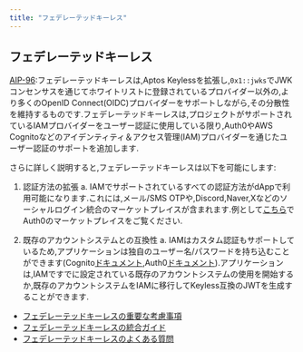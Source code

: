```yaml
---
title: "フェデレーテッドキーレス"
---
```








## フェデレーテッドキーレス

[AIP-96](https://github.com/aptos-foundation/AIPs/blob/main/aips/aip-96.md):フェデレーテッドキーレスは,Aptos Keylessを拡張し,`0x1::jwks`でJWKコンセンサスを通じてホワイトリストに登録されているプロバイダー以外の,より多くのOpenID Connect(OIDC)プロバイダーをサポートしながら,その分散性を維持するものです.フェデレーテッドキーレスは,プロジェクトがサポートされているIAMプロバイダーをユーザー認証に使用している限り,Auth0やAWS Cognitoなどのアイデンティティ＆アクセス管理(IAM)プロバイダーを通じたユーザー認証のサポートを追加します.

さらに詳しく説明すると,フェデレーテッドキーレスは以下を可能にします:

1. 認証方法の拡張
   a. IAMでサポートされているすべての認証方法がdAppで利用可能になります.これには,メール/SMS OTPや,Discord,Naver,Xなどのソーシャルログイン統合のマーケットプレイスが含まれます.例として[こちら](https://marketplace.auth0.com/)でAuth0のマーケットプレイスをご覧ください.

2. 既存のアカウントシステムとの互換性
   a. IAMはカスタム認証もサポートしているため,アプリケーションは独自のユーザー名/パスワードを持ち込むことができます(Cognito[ドキュメント](https://docs.aws.amazon.com/cognito/latest/developerguide/amazon-cognito-user-pools-authentication-flow.html),Auth0[ドキュメント](https://auth0.com/blog/Custom-Authentication-With-Auth0/)).アプリケーションは,IAMですでに設定されている既存のアカウントシステムの使用を開始するか,既存のアカウントシステムをIAMに移行してKeyless互換のJWTを生成することができます.

- [フェデレーテッドキーレスの重要な考慮事項](/ja/build/guides/aptos-keyless/federated-keyless/key-considerations)
- [フェデレーテッドキーレスの統合ガイド](/ja/build/guides/aptos-keyless/federated-keyless/integration-guide)
- [フェデレーテッドキーレスのよくある質問](/ja/build/guides/aptos-keyless/federated-keyless/other)

